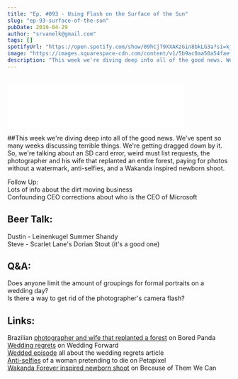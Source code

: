 ```yaml
---
title: "Ep. #093 - Using Flash on the Surface of the Sun"
slug: "ep-93-surface-of-the-sun"
pubDate: 2019-04-29
author: "srvanelk@gmail.com"
tags: []
spotifyUrl: "https://open.spotify.com/show/09hCjT9XXAKzGin8bkLG3a?si=kjRZvQ1JTb6Ov3HVzSSlWA"
image: "https://images.squarespace-cdn.com/content/v1/5b9ac0aa50a54faef024c950/1556498808302-MRUH2ZNFQUCYUDUW1I81/JVE-345.jpg?format=original"
description: "This week we're diving deep into all of the good news. We've spent so many weeks discussing terrible things. We're getting dragged down by it. So, we're talking about an SD card error, weird must list requests, the photographer and his wife that replanted an entire forest, paying for photos without a watermark, anti-selfies, and a Wakanda inspired newborn shoot."
---
```


<figure>
  <img src="https://images.squarespace-cdn.com/content/v1/5b9ac0aa50a54faef024c950/1556498808302-MRUH2ZNFQUCYUDUW1I81/JVE-345.jpg?format=original" alt="" />
</figure>
<iframe class="embedly-embed" src="//cdn.embedly.com/widgets/media.html?src=https%3A%2F%2Fanchor.fm%2Fweddingphotohangover%2Fembed%2Fepisodes%2FEp--093---Using-Flash-on-the-Surface-of-the-Sun-e3sdmi&url=https%3A%2F%2Fanchor.fm%2Fweddingphotohangover%2Fepisodes%2FEp--093---Using-Flash-on-the-Surface-of-the-Sun-e3sdmi&image=https%3A%2F%2Fs3-us-west-2.amazonaws.com%2Fanchor-generated-image-bank%2Fproduction%2Fpodcast_uploaded_episode400%2F805714%2F805714-1556498423322-55152cf3cc84d.jpg&key=61d05c9d54e8455ea7a9677c366be814&type=text%2Fhtml&schema=anchor&wmode=opaque" width="400" height="102" scrolling="no" frameborder="0" allow="autoplay; fullscreen" allowfullscreen="true"></iframe>

##This week we're diving deep into all of the good news. We've spent so many weeks discussing terrible things. We're getting dragged down by it. So, we're talking about an SD card error, weird must list requests, the photographer and his wife that replanted an entire forest, paying for photos without a watermark, anti-selfies, and a Wakanda inspired newborn shoot.

Follow Up:  
Lots of info about the dirt moving business  
Confounding CEO corrections about who is the CEO of Microsoft

## Beer Talk:  
Dustin - Leinenkugel Summer Shandy  
Steve - Scarlet Lane's Dorian Stout (it's a good one)

## Q&A:  
Does anyone limit the amount of groupings for formal portraits on a wedding day?  
Is there a way to get rid of the photographer's camera flash?

## Links:  
Brazilian [photographer and wife that replanted a forest](https://www.boredpanda.com/brazilian-couple-recreated-forest-sebastiao-leila-salgado-reforestation/) on Bored Panda  
[Wedding regrets](https://www.weddingforward.com/things-brides-regret-not-doing-at-their-wedding/) on Wedding Forward  
[Wedded episode](https://podcasts.apple.com/us/podcast/ep-017-the-10-biggest-wedding-regrets/id1447111184?i=1000436380729) all about the wedding regrets article  
[Anti-selfies](https://petapixel.com/2019/04/23/woman-shoots-anti-selfies-by-dying-at-famous-landmarks/?fbclid=IwAR3yyOc8IUpSyUeqJcDD1fDdaLRM-AdG1wga7AoeJtaiwDEWrcqqVUiRkuY) of a woman pretending to die on Petapixel  
[Wakanda Forever inspired newborn shoot](https://www.becauseofthemwecan.com/blogs/the-feels/photographer-reimagines-newborns-in-wakanda-inspired-series) on Because of Them We Can
